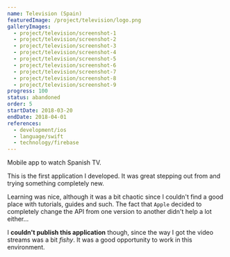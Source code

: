 ```yaml
---
name: Television (Spain)
featuredImage: /project/television/logo.png
galleryImages:
  - project/television/screenshot-1
  - project/television/screenshot-2
  - project/television/screenshot-3
  - project/television/screenshot-4
  - project/television/screenshot-5
  - project/television/screenshot-6
  - project/television/screenshot-7
  - project/television/screenshot-8
  - project/television/screenshot-9
progress: 100
status: abandoned
order: 5
startDate: 2018-03-20
endDate: 2018-04-01
references:
  - development/ios
  - language/swift
  - technology/firebase
---
```


Mobile app to watch Spanish TV.

This is the first [](development/ios) application I developed. It was great stepping out from [](development/web) and trying something completely new.

Learning [](language/swift) was nice, although it was a bit chaotic since I couldn't find a good place with tutorials, guides and such. The fact that `Apple` decided to completely change the API from one version to another didn't help a lot either...

I **couldn't publish this application** though, since the way I got the video streams was a bit _fishy_. It was a good opportunity to work in this environment.

